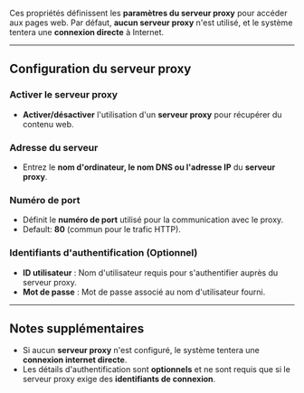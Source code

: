 Ces propriétés définissent les **paramètres du serveur proxy** pour accéder aux pages web. Par défaut, **aucun serveur proxy** n'est utilisé, et le système tentera une **connexion directe** à Internet.

***

## **Configuration du serveur proxy**

### **Activer le serveur proxy**

* **Activer/désactiver** l'utilisation d'un **serveur proxy** pour récupérer du contenu web.

### **Adresse du serveur**

* Entrez le **nom d'ordinateur, le nom DNS ou l'adresse IP** du **serveur proxy**.

### **Numéro de port**

* Définit le **numéro de port** utilisé pour la communication avec le proxy.
* Default: **80** (commun pour le trafic HTTP).

### **Identifiants d'authentification (Optionnel)**

* **ID utilisateur** : Nom d'utilisateur requis pour s'authentifier auprès du serveur proxy.
* **Mot de passe** : Mot de passe associé au nom d'utilisateur fourni.

***

## **Notes supplémentaires**

* Si aucun **serveur proxy** n'est configuré, le système tentera une **connexion internet directe**.
* Les détails d'authentification sont **optionnels** et ne sont requis que si le serveur proxy exige des **identifiants de connexion**.
